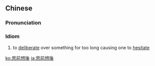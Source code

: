 {{also|思前想后}}
==Chinese==
{{zh-forms|s=思前想后}}

===Pronunciation===
{{zh-pron
|m=sīqiánxiǎnghòu
|c=si1 cin4 soeng2 hau6
|cat=id
}}

===Idiom===
{{zh-idiom}}

# to [[deliberate]] over something for too long causing one to [[hesitate]]

{{zh-cat|Advanced}}

[[ko:思前想後]]
[[ja:思前想後]]